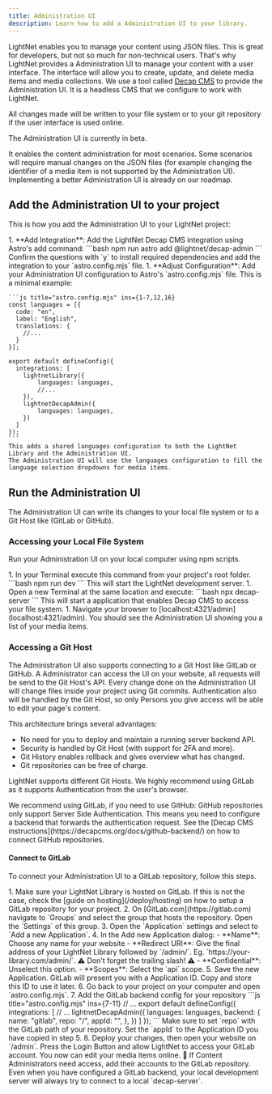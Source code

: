 ```yaml
---
title: Administration UI
description: Learn how to add a Administration UI to your library.
---
```




LightNet enables you to manage your content using JSON files. This is great for developers, but not so much for non-technical users. That's why LightNet provides a Administration UI to manage your content with a user interface.
The interface will allow you to create, update, and delete media items and media collections.
We use a tool called [Decap CMS](https://decapcms.org/) to provide the Administration UI. It is a headless CMS that we configure to work with LightNet.

All changes made will be written to your file system or to your git repository if the user interface is used online.

<Aside title="Beta" type="caution">
The Administration UI is currently in beta.

It enables the content administration for most scenarios. 
Some scenarios will require manual changes on the JSON files (for example changing the identifier of a media item is not supported by the 
Administration UI). Implementing a better Administration UI is already on our roadmap.
</Aside>

## Add the Administration UI to your project

This is how you add the Administration UI to your LightNet project:

<Steps>
1. **Add Integration**: Add the LightNet Decap CMS integration using Astro's add command:
    ```bash
    npm run astro add @lightnet/decap-admin
    ```
    Confirm the questions with `y` to install required dependencies and add the integration to your `astro.config.mjs` file.
1. **Adjust Configuration**: Add your Administration UI configuration to Astro's `astro.config.mjs` file. This is a minimal 
    example:

    ```js title="astro.config.mjs" ins={1-7,12,16}
    const languages = [{
      code: "en",
      label: "English",
      translations: {
        //...
      }
    }];

    export default defineConfig({ 
      integrations: [
        lightnetLibrary({
            languages: languages,
            //...
        }),
        lightnetDecapAdmin({
            languages: languages,
        })
      ]    
    });
    ```
    This adds a shared languages configuration to both the LightNet Library and the Administration UI. 
    The Administration UI will use the languages configuration to fill the language selection dropdowns for media items.


</Steps>

## Run the Administration UI

The Administration UI can write its changes to your local file system or to a Git Host like (GitLab or GitHub).

### Accessing your Local File System

Run your Administration UI on your local computer using npm scripts. 

<Steps>
1. In your Terminal execute this command from your project's root folder.
    ```bash
    npm run dev
    ```
    This will start the LightNet development server. 
1. Open a new Terminal at the same location and execute:
    ```bash
    npx decap-server
    ``` 
    This will start a application that enables Decap CMS to access your file system. 
1. Navigate your browser to [localhost:4321/admin](localhost:4321/admin). You should see 
    the Administration UI showing you a list of your media items.
</Steps>


### Accessing a Git Host

The Administration UI also supports connecting to a Git Host like GitLab or GitHub.
A Administrator can access the UI on your website, all requests will be send to the Git Host's API.
Every change done on the Administration UI will change files inside your project using Git commits.
Authentication also will be handled by the Git Host, so only Persons you give access will be able to 
edit your page's content.

This architecture brings several advantages:
- No need for you to deploy and maintain a running server backend API.
- Security is handled by Git Host (with support for 2FA and more).
- Git History enables rollback and gives overview what has changed.
- Git repositories can be free of charge.

LightNet supports different Git Hosts. We highly recommend using GitLab as it supports Authentication
from the user's browser.

<Aside>
We recommend using GitLab, if you need to use GitHub:
GitHub repositories only support Server Side Authentication. This means you need to configure a backend
that forwards the authentication request. See the [Decap CMS instructions](https://decapcms.org/docs/github-backend/) on how to connect GitHub repositories. 
</Aside>

#### Connect to GitLab

To connect your Administration UI to a GitLab repository, follow this steps.

<Steps>
1. Make sure your LightNet Library is hosted on GitLab. If this is not the case, check the [guide on hosting](/deploy/hosting) on how to setup a GitLab repository
   for your project.
2. On [GitLab.com](https://gitlab.com) navigate to `Groups` and select the group that hosts the repository. Open the `Settings` of this group.
3. Open the `Application` settings and select to `Add a new Application`.
4. In the Add new Application dialog:
    - **Name**: Choose any name for your website
    - **Redirect URI**: Give the final address of your LightNet Library followed by `/admin/`. Eg. `https://your-library.com/admin/`. ⚠️ Don't forget the trailing slash! ⚠️ 
    - **Confidential**: Unselect this option.
    - **Scopes**: Select the `api` scope.
5. Save the new Application. GitLab will present you with a Application ID. Copy and store this ID to use it later.
6. Go back to your project on your computer and open `astro.config.mjs`. 
7. Add the GitLab backend config for your repository
    ```js title="astro.config.mjs" ins={7-11}
    // ...
    export default defineConfig({ 
      integrations: [
        // ...
        lightnetDecapAdmin({
            languages: languages,
            backend: {
                name: "gitlab",
                repo: "<Group>/<Repository Name>",
                appId: "<Application ID>",  
            },
        })
      ]    
    });
    ```
    Make sure to set `repo` with the GitLab path of your repository. Set the `appId` to the Application ID you have copied in step 5.
8. Deploy your changes, then open your website on `/admin`. Press the Login Button and allow LightNet to access your GitLab account. You now can edit your 
    media items online. 🎉 If Content Administrators need access, add their accounts to the GitLab repository.
</Steps>

<Aside>
Even when you have configured a GitLab backend, your local development server will always try to connect to a local `decap-server`.
</Aside>
